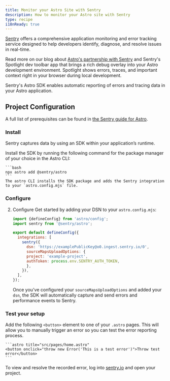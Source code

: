 ```yaml
---
title: Monitor your Astro Site with Sentry
description: How to monitor your Astro site with Sentry
type: recipe
i18nReady: true
---
```


[Sentry](https://sentry.io) offers a comprehensive application monitoring and error tracking service designed to help developers identify, diagnose, and resolve issues in real-time.

Read more on our blog about [Astro's partnership with Sentry](https://astro.build/blog/sentry-official-monitoring-partner/) and Sentry's Spotlight dev toolbar app that brings a rich debug overlay into your Astro development environment. Spotlight shows errors, traces, and important context right in your browser during local development.

Sentry's Astro SDK enables automatic reporting of errors and tracing data in your Astro application.

## Project Configuration

A full list of prerequisites can be found in [the Sentry guide for Astro](https://docs.sentry.io/platforms/javascript/guides/astro/#prerequisites).

### Install

Sentry captures data by using an SDK within your application’s runtime.

Install the SDK by running the following command for the package manager of your choice in the Astro CLI:

    ```bash
    npx astro add @sentry/astro
    ```
    The astro CLI installs the SDK package and adds the Sentry integration to your `astro.config.mjs` file.

### Configure

2. Configure Get started by adding your DSN to your `astro.config.mjs`:

    ```js title="astro.config.mjs" ins={2, 6-12}
    import {defineConfig} from 'astro/config';
    import sentry from '@sentry/astro';

    export default defineConfig({
      integrations: [
        sentry({
          dsn: 'https://examplePublicKey@o0.ingest.sentry.io/0',
          sourceMapsUploadOptions: {
          project: 'example-project',
          authToken: process.env.SENTRY_AUTH_TOKEN,
          },
        }),
      ],
    });
    ```
    Once you've configured your `sourceMapsUploadOptions` and added your `dsn`, the SDK will automatically capture and send errors and performance events to Sentry.

### Test your setup

Add the following `<button>` element to one of your `.astro` pages. This will allow you to manually trigger an error so you can test the error reporting process.

    ```astro title="src/pages/home.astro" 
    <button onclick="throw new Error('This is a test error')">Throw test error</button>
    ```

To view and resolve the recorded error, log into [sentry.io](https://sentry.io/) and open your project.
